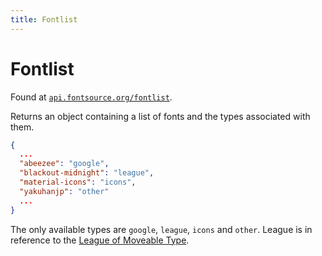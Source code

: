 ```yaml
---
title: Fontlist
---
```


# Fontlist

Found at [`api.fontsource.org/fontlist`](https://api.fontsource.org/fontlist).

Returns an object containing a list of fonts and the types associated with them.

```json
{
  ...
  "abeezee": "google",
  "blackout-midnight": "league",
  "material-icons": "icons",
  "yakuhanjp": "other"
  ...
}
```

The only available types are `google`, `league`, `icons` and `other`. League is in reference to the [League of Moveable Type](https://www.theleagueofmoveabletype.com/).
